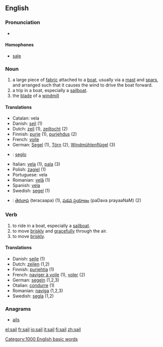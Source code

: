 ==English==

===Pronunciation===
*{{audio|en-us-sail.ogg|Audio (US)}}

====Homophones====
*[[sale]]

===Noun===
{{en-noun-reg}}

# a large piece of [[fabric]] attached to a [[boat]], usually via a [[mast]] and [[spar]]s, and arranged such that it causes the wind to drive the boat forward.
# a trip in a boat, especially a [[sailboat]].
# the [[blade]] of a [[windmill]]

====Translations====
*Catalan: vela {{f}}
*Danish: [[sejl]] {{n}} (1)
*Dutch: [[zeil]] {{n}} (1), [[zeiltocht]] {{f}} (2)
*Finnish: [[purje]] (1), [[purjehdus]] (2)
*French: [[voile]]
*German: [[Segel]] {{n}} (1), [[Törn]] {{m}} (2), [[Windmühlenflügel]] {{m}} (3)
*{{io}}: [[seglo]]
*Italian: [[vela]] {{f}} (1), [[pala]] (3)
*Polish: [[żagiel]] {{m}} (1)
*Portuguese: vela {{f}}
*Romanian: [[velă]] {{f}} (1)
*Spanish: [[vela]] {{f}}
*Swedish: [[segel]] {{n}} (1)
*{{te}}: [[తెరచాప]] (teracaapa) (1), [[పడవ ప్రయాణం]] (paDava prayaaNaM) (2)

===Verb===
{{en-infl-reg-consonant|sail||}}
# to ride in a boat, especially a [[sailboat]].
# to move [[briskly]] and [[gracefully]] through the air.
# to move [[briskly]].

====Translations====
*Danish: [[sejle]] (1)
*Dutch: [[zeilen]] (1,2)
*Finnish: [[purjehtia]] (1)
*French: [[naviger à voile]] (1), [[voler]] (2)
*German: [[segeln]] (1,2,3)
*Otalian: [[condurre]] (1)
*Romanian: [[naviga]] (1,2,3)
*Swedish: [[segla]] (1,2)

===Anagrams===
*[[ails]]

[[Category:1000 English basic words]]

[[el:sail]]
[[fr:sail]]
[[io:sail]]
[[it:sail]]
[[fi:sail]]
[[zh:sail]]